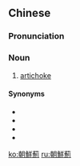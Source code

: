 {{also|朝鲜蓟}}
==Chinese==
{{zh-forms|s=朝鲜蓟|type=21}}

===Pronunciation===
{{zh-pron
|m=cháoxiǎnjì
|c=ziu1 sin1 gai3
|cat=n
}}

===Noun===
{{zh-noun}}

# [[artichoke]]

====Synonyms====
* {{zh-l|法國百合}}
* {{zh-l|菊芋}}
* {{zh-l|洋百合}}
* {{zh-l|洋薊}}

{{zh-cat|Vegetables}}

[[ko:朝鮮薊]]
[[ru:朝鮮薊]]